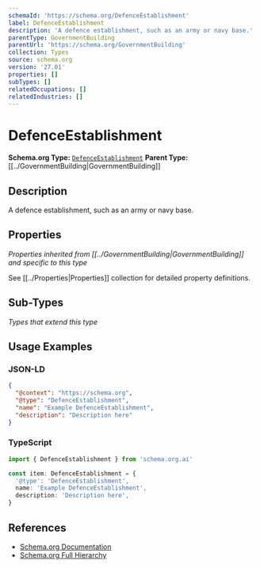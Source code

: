 ```yaml
---
schemaId: 'https://schema.org/DefenceEstablishment'
label: DefenceEstablishment
description: 'A defence establishment, such as an army or navy base.'
parentType: GovernmentBuilding
parentUrl: 'https://schema.org/GovernmentBuilding'
collection: Types
source: schema.org
version: '27.01'
properties: []
subTypes: []
relatedOccupations: []
relatedIndustries: []
---
```

# DefenceEstablishment

**Schema.org Type:** [`DefenceEstablishment`](https://schema.org/DefenceEstablishment)
**Parent Type:** [[../GovernmentBuilding|GovernmentBuilding]]

## Description

A defence establishment, such as an army or navy base.

## Properties

*Properties inherited from [[../GovernmentBuilding|GovernmentBuilding]] and specific to this type*

See [[../Properties|Properties]] collection for detailed property definitions.

## Sub-Types

*Types that extend this type*

## Usage Examples

### JSON-LD

```json
{
  "@context": "https://schema.org",
  "@type": "DefenceEstablishment",
  "name": "Example DefenceEstablishment",
  "description": "Description here"
}
```

### TypeScript

```typescript
import { DefenceEstablishment } from 'schema.org.ai'

const item: DefenceEstablishment = {
  '@type': 'DefenceEstablishment',
  name: 'Example DefenceEstablishment',
  description: 'Description here',
}
```

## References

- [Schema.org Documentation](https://schema.org/DefenceEstablishment)
- [Schema.org Full Hierarchy](https://schema.org/docs/full.html)
